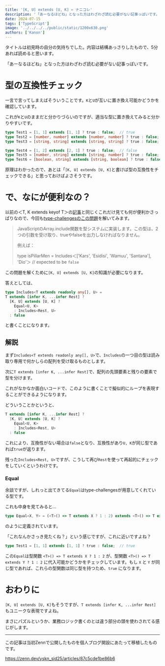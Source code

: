 ```yaml
---
title: '[K, U] extends [U, K] ← ナニコレ'
description: '「あーなるほどね」となった方はわざわざ読む必要がない記事っぽいです。'
date: 2024-07-15
tags: ['TypeScript']
image: '../../../../public/static/1200x630.png'
authors: ['Kanon']
---
```


タイトルは初見時の自分の気持ちでした。内容は結構あっさりしたもので、5分あれば読めると思います。

「あーなるほどね」となった方はわざわざ読む必要がない記事っぽいです。

# 型の互換性チェック

一言で言ってしまえばそういうことです。`K`と`U`が互いに置き換え可能かどうかを確認しています。

これが`K`と`U`のままだと分かりづらいのですが、適当な型に置き換えてみると分かりやすいです。

```typescript
type Test1 = [1, 1] extends [1, 1] ? true : false;  // true
type Test2 = [number, number] extends [number, number] ? true : false;  // true
type Test3 = [string, string] extends [string, string] ? true : false;  // true

type Test4 = [1, 2] extends [2, 1] ? true : false;  // false
type Test5 = [number, string] extends [string, number] ? true : false;  // false
type Test6 = [boolean, string] extends [string, boolean] ? true : false;  // false
```

原理はわかったので、あとは「`[K, U] extends [U, K]`と書けば型の互換性をチェックできる」と思っておけばよさそうです。

# で、なにが便利なの？

以前の＜T, K extends keyof T＞の[記事](https://zenn.dev/bs_kansai/articles/da0547f3128308)と同じくこれだけ見ても何が便利かさっぱりなので、今回も[type-challengesのこの問題](https://github.com/type-challenges/type-challenges/blob/main/questions/00898-easy-includes/README.ja.md)を解いてみます。

>JavaScriptのArray.include関数を型システムに実装します。この型は、2 つの引数を受け取り、trueやfalseを出力しなければなりません。
>
>例えば：
>
>type isPillarMen = Includes＜['Kars', 'Esidisi', 'Wamuu', 'Santana'], 'Dio'＞ // expected to be `false`

この問題を解くために`[K, U] extends [U, K]`の知識が必要になります。

答えとしては、

```typescript
type Includes<T extends readonly any[], U> =
T extends [infer K, ...infer Rest] ?
  [K, U] extends [U, K] ?
    Equal<U, K>
    : Includes<Rest, U>
  : false
```

と書くことになります。

## 解説

まず`Includes<T extends readonly any[], U>`で、`Includes`の一つ目の型は読み取り専用で何かしらの配列を受け取るものとします。

次に`T extends [infer K, ...infer Rest]`で、配列の先頭要素と残りの要素で型を分けます。

これがなかなか面白いコードで、このように書くことで擬似的にループを表現することができるようになります。

どういうことかというと、

```typescript
T extends [infer K, ...infer Rest] ?
  [K, U] extends [U, K] ?
    Equal<U, K>
    : Includes<Rest, U>
  : false
```

これにより、互換性がない場合は`false`となり、互換性があり`U, K`が同じ型であれば`true`が返ります。

残った`Includes<Rest, U>`ですが、こうして再び`Rest`を使って再起的にチェックをしていくというわけです。

### Equal

余談ですが、しれっと出てきてる`Equal`はtype-challengesが用意してくれている型です。

これも中身を見てみると…

```typescript
type Equal<X, Y> = (<T>() => T extends X ? 1 : 2) extends <T>() => T extends Y ? 1 : 2 ? true : false
```

のように定義されています。

「これなんかさっき見たくね？」という感じですが、これに近いですよね？

```typescript
type Test1 = [1, 1] extends [1, 1] ? true : false;  // true
```

この`Equal`は型関数 `<T>() => T extends X ? 1 : 2` が、型関数 `<T>() => T extends Y ? 1 : 2` に代入可能かどうかをチェックしています。もし `X` と `Y` が同じ型であれば、これらの型関数は同じ型を持つため、`true` になります。

# おわりに

`[K, U] extends [U, K]`もそうですが、`T extends [infer K, ...infer Rest]`もユニークな表現ですよね。

まさにパズルというか、業務ロジック書くのとは違う部分の頭を使わされてる感じがします。

---

この記事は当初Zennで公開したものを個人ブログ開設にあたって移植したものです。

https://zenn.dev/yskn_sid25/articles/87c5cde1be86b6
